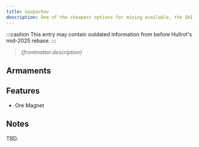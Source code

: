 ```yaml
---
title: Gazpachov
description: One of the cheapest options for mining available, the SHI Gazpachov is a scrap-class vessel made for logistics entrants on a budget. Converted from antiquated NanoTrasen scouting designs, the Gazpachov is considered 'rock bottom' by frontier miners.
---
```



:::caution
This entry may contain outdated information from before Hullrot's mid-2025 rebase.
:::


> *{frontmatter.description}*


## Armaments

<ShipWeaponList shipDirectory='SHI' ship={frontmatter.title} />


## Features

* Ore Magnet


## Notes

TBD.